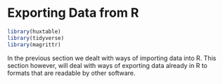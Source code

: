 # Exporting Data from R 

```r
library(huxtable)
library(tidyverse)
library(magrittr)
```


In the previous section we dealt with ways of importing data into R. This section however, will deal with ways of exporting data already in R to formats that are readable by other software.

